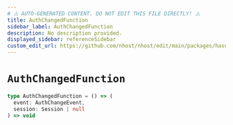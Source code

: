 ```yaml
---
# ⚠️ AUTO-GENERATED CONTENT. DO NOT EDIT THIS FILE DIRECTLY! ⚠️
title: AuthChangedFunction
sidebar_label: AuthChangedFunction
description: No description provided.
displayed_sidebar: referenceSidebar
custom_edit_url: https://github.com/nhost/nhost/edit/main/packages/hasura-auth-js/src/utils/types.ts#L112
---
```


# `AuthChangedFunction`

```ts
type AuthChangedFunction = () => (
  event: AuthChangeEvent,
  session: Session | null
) => void
```
